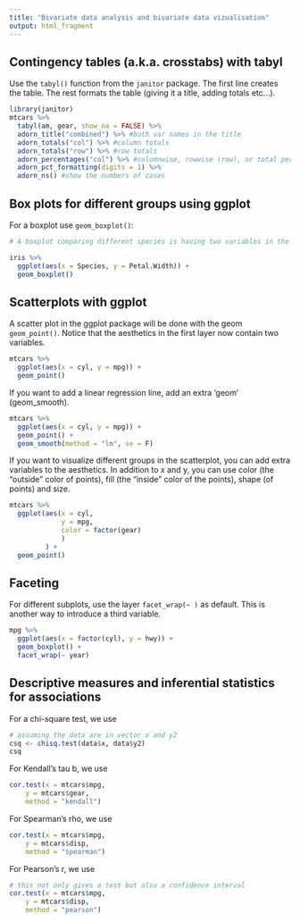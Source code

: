 ```yaml
---
title: "Bivariate data analysis and bivariate data vizualisation"
output: html_fragment
---
```


## Contingency tables (a.k.a. crosstabs) with tabyl

Use the `tabyl()` function from the `janitor` package. The first line creates the table. The rest formats the table (giving it a title, adding totals etc...).

```r

library(janitor)
mtcars %>% 
  tabyl(am, gear, show_na = FALSE) %>% 
  adorn_title("combined") %>% #both var names in the title
  adorn_totals("col") %>% #column totals
  adorn_totals("row") %>% #row totals
  adorn_percentages("col") %>% #columnwise, rowwise (row), or total percentages (all)
  adorn_pct_formatting(digits = 1) %>%
  adorn_ns() #show the numbers of cases

```


## Box plots for different groups using ggplot

For a boxplot use `geom_boxplot()`:

```r

# A boxplot comparing different species is having two variables in the aesthetics

iris %>% 
  ggplot(aes(x = Species, y = Petal.Width)) +
  geom_boxplot()

``` 


## Scatterplots with ggplot

A scatter plot in the ggplot package will be done with the geom `geom_point()`. Notice that the aesthetics in the first layer now contain two variables.

```r

mtcars %>% 
  ggplot(aes(x = cyl, y = mpg)) + 
  geom_point()

```

If you want to add a linear regression line, add an extra 'geom' (geom_smooth).

```r

mtcars %>% 
  ggplot(aes(x = cyl, y = mpg)) + 
  geom_point() +
  geom_smooth(method = "lm", se = F)

```

If you want to visualize different groups in the scatterplot, you can add extra variables to the aesthetics. In addition to x and y, you can use color (the “outside” color of points), fill (the “inside” color of the points), shape (of points) and size.

```r

mtcars %>% 
  ggplot(aes(x = cyl, 
             y = mpg, 
             color = factor(gear)
             )
         ) + 
  geom_point()

```


## Faceting

For different subplots, use the layer `facet_wrap(~ )` as default. This is another way to introduce a third variable.

```r

mpg %>% 
  ggplot(aes(x = factor(cyl), y = hwy)) +
  geom_boxplot() + 
  facet_wrap(~ year)

```
  
## Descriptive measures and inferential statistics for associations

For a chi-square test, we use 

```r

# assuming the data are in vector x and y2
csq <- chisq.test(data$x, data$y2)
csq

```

For Kendall's tau b, we use 

```r

cor.test(x = mtcars$mpg, 
    y = mtcars$gear,
    method = "kendall")
```

For Spearman's rho, we use 

```r

cor.test(x = mtcars$mpg, 
    y = mtcars$disp,
    method = "spearman")

```

For Pearson's r, we use 

```r

# this not only gives a test but also a confidence interval
cor.test(x = mtcars$mpg, 
    y = mtcars$disp,
    method = "pearson")

```